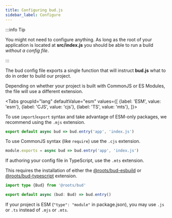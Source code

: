 ```yaml
---
title: Configuring bud.js
sidebar_label: Configure
---
```



:::info Tip

You might not need to configure anything. As long as the root of your application is located at **src/index.js** you should be able to run a build _without a config file_.

:::

The bud config file exports a single function that will instruct **bud.js** what to do in order to build our project.

Depending on whether your project is built with CommonJS or ES Modules, the file will use a different extension.

<Tabs
  groupId="lang"
  defaultValue="esm"
  values={[
    {label: 'ESM', value: 'esm'},
    {label: 'CJS', value: 'cjs'},
    {label: 'TS', value: 'mts'},
  ]}>
  <TabItem value="esm">

To use `import`/`export` syntax and take advantage of ESM-only packages, we recommend using the `.mjs` extension.

```js title='bud.config.mjs'
export default async bud => bud.entry('app', 'index.js')
```

  </TabItem>
  <TabItem value="cjs">

To use CommonJS syntax (like `require`) use the `.cjs` extension.

```js title='bud.config.cjs'
module.exports = async bud => bud.entry('app', 'index.js')
```

  </TabItem>
  <TabItem value="mts">

If authoring your config file in TypeScript, use the `.mts` extension.

This requires the installation of either the [@roots/bud-esbuild](/extensions/bud-esbuild) or [@roots/bud-typescript](/extensions/bud-typescript) extension.

```ts title='bud.config.mts'
import type {Bud} from '@roots/bud'

export default async (bud: Bud) => bud.entry()
```

  </TabItem>
</Tabs>

If your project is ESM (`"type": "module"` in package.json), you may use `.js` or `.ts` instead of `.mjs` or `.mts`.
